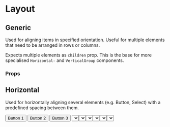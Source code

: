 
# Layout

## Generic

Used for aligning items in specified orientation. Useful for multiple elements that need to be arranged in rows or columns.

Expects multiple elements as `children` prop. This is the base for more specialised `Horizontal-` and `VerticalGroup` components.

### Props

<ArgTypes of={Layout} />

## Horizontal

Used for horizontally aligning several elements (e.g. Button, Select) with a predefined spacing between them.

<Preview>
  <HorizontalGroup>
    <Button>Button 1</Button>
    <Button>Button 2</Button>
    <Button>Button 3</Button>
  </HorizontalGroup>
</Preview>
<Preview>
  <HorizontalGroup>
    <Select
      width={25}
      onChange={() => {}}
      options={[
        { value: 1, label: 'Option 1' },
        { value: 2, label: 'Option 2' },
      ]}
    />
    <Select
      width={25}
      onChange={() => {}}
      options={[
        { value: 1, label: 'Option 1' },
        { value: 2, label: 'Option 2' },
      ]}
    />
    <Select
      width={25}
      onChange={() => {}}
      options={[
        { value: 1, label: 'Option 1' },
        { value: 2, label: 'Option 2' },
      ]}
    />
  </HorizontalGroup>
</Preview>

## Vertical

Used for vertically aligning several elements (e.g. Button, Select) with a predefined spacing between them.

<Preview>
  <VerticalGroup>
    <Button>Button 1</Button>
    <Button>Button 2</Button>
    <Button>Button 3</Button>
  </VerticalGroup>
</Preview>
<Preview>
  <VerticalGroup justify="center">
    <Select
      width={25}
      onChange={() => {}}
      options={[
        { value: 1, label: 'Option 1' },
        { value: 2, label: 'Option 2' },
      ]}
    />
    <Select
      width={25}
      onChange={() => {}}
      options={[
        { value: 1, label: 'Option 1' },
        { value: 2, label: 'Option 2' },
      ]}
    />
    <Select
      width={25}
      onChange={() => {}}
      options={[
        { value: 1, label: 'Option 1' },
        { value: 2, label: 'Option 2' },
      ]}
    />
  </VerticalGroup>
</Preview>
